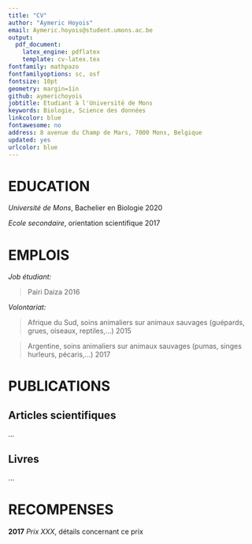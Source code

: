 ```yaml
---
title: "CV"
author: "Aymeric Hoyois"
email: Aymeric.hoyois@student.umons.ac.be
output: 
  pdf_document:
    latex_engine: pdflatex
    template: cv-latex.tex
fontfamily: mathpazo
fontfamilyoptions: sc, osf
fontsize: 10pt
geometry: margin=1in
github: aymerichoyois
jobtitle: Etudiant à l'Université de Mons
keywords: Biologie, Science des données
linkcolor: blue
fontawesome: no
address: 8 avenue du Champ de Mars, 7000 Mons, Belgique
updated: yes
urlcolor: blue
---
```


# EDUCATION

*Université de Mons*, Bachelier en Biologie \hfill 2020

*Ecole secondaire*, orientation scientifique \hfill 2017


# EMPLOIS

*Job étudiant:*

 > Pairi Daiza \hfill 2016

*Volontariat:*

 > Afrique du Sud, soins animaliers sur animaux sauvages (guépards, grues, oiseaux, reptiles,...) \hfill 2015
 
 > Argentine, soins animaliers sur animaux sauvages (pumas, singes hurleurs, pécaris,...) \hfill 2017


# PUBLICATIONS

## **Articles scientifiques**

...


## **Livres**

...


# RECOMPENSES

**2017**  *Prix XXX*, détails concernant ce prix
